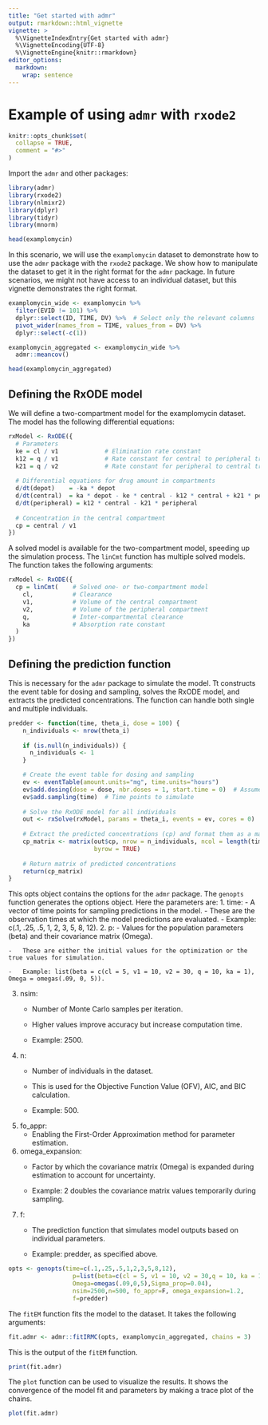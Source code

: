 ```yaml
---
title: "Get started with admr"
output: rmarkdown::html_vignette
vignette: >
  %\VignetteIndexEntry{Get started with admr}
  %\VignetteEncoding{UTF-8}
  %\VignetteEngine{knitr::rmarkdown}
editor_options: 
  markdown: 
    wrap: sentence
---
```


# Example of using `admr` with `rxode2`

```r
knitr::opts_chunk$set(
  collapse = TRUE,
  comment = "#>"
)
```

Import the `admr` and other packages:

```r
library(admr)
library(rxode2)
library(nlmixr2)
library(dplyr)
library(tidyr)
library(mnorm)
```

```r
head(examplomycin)
```

In this scenario, we will use the `examplomycin` dataset to demonstrate how to use the `admr` package with the `rxode2` package.
We show how to manipulate the dataset to get it in the right format for the `admr` package.
In future scenarios, we might not have access to an individual dataset, but this vignette demonstrates the right format.

```r
examplomycin_wide <- examplomycin %>%
  filter(EVID != 101) %>%
  dplyr::select(ID, TIME, DV) %>%  # Select only the relevant columns
  pivot_wider(names_from = TIME, values_from = DV) %>%
  dplyr::select(-c(1))

examplomycin_aggregated <- examplomycin_wide %>%
  admr::meancov()

head(examplomycin_aggregated)
```

## Defining the RxODE model

We will define a two-compartment model for the examplomycin dataset.
The model has the following differential equations:

```r
rxModel <- RxODE({
  # Parameters
  ke = cl / v1             # Elimination rate constant
  k12 = q / v1             # Rate constant for central to peripheral transfer
  k21 = q / v2             # Rate constant for peripheral to central transfer
  
  # Differential equations for drug amount in compartments
  d/dt(depot)    = -ka * depot
  d/dt(central)  = ka * depot - ke * central - k12 * central + k21 * peripheral
  d/dt(peripheral) = k12 * central - k21 * peripheral
  
  # Concentration in the central compartment
  cp = central / v1
})
```

A solved model is available for the two-compartment model, speeding up the simulation process.
The `linCmt` function has multiple solved models.
The function takes the following arguments:

```r
rxModel <- RxODE({
  cp = linCmt(    # Solved one- or two-compartment model
    cl,           # Clearance
    v1,           # Volume of the central compartment
    v2,           # Volume of the peripheral compartment
    q,            # Inter-compartmental clearance
    ka            # Absorption rate constant
  )
})
```

## Defining the prediction function

This is necessary for the `admr` package to simulate the model.
Tt constructs the event table for dosing and sampling, solves the RxODE model, and extracts the predicted concentrations.
The function can handle both single and multiple individuals.
```r
predder <- function(time, theta_i, dose = 100) {
    n_individuals <- nrow(theta_i)
    
    if (is.null(n_individuals)) {
      n_individuals <- 1
    }

    # Create the event table for dosing and sampling
    ev <- eventTable(amount.units="mg", time.units="hours")
    ev$add.dosing(dose = dose, nbr.doses = 1, start.time = 0)  # Assume same dose
    ev$add.sampling(time)  # Time points to simulate
    
    # Solve the RxODE model for all individuals
    out <- rxSolve(rxModel, params = theta_i, events = ev, cores = 0)
    
    # Extract the predicted concentrations (cp) and format them as a matrix
    cp_matrix <- matrix(out$cp, nrow = n_individuals, ncol = length(time), 
                        byrow = TRUE)
    
    # Return matrix of predicted concentrations
    return(cp_matrix)
}
```

This opts object contains the options for the `admr` package.
The `genopts` function generates the options object.
Here the parameters are:
1.  time:
    -   A vector of time points for sampling predictions in the model.
    -   These are the observation times at which the model predictions are evaluated.
    -   Example: c(.1, .25, .5, 1, 2, 3, 5, 8, 12).
2.  p:
    -   Values for the population parameters (beta) and their covariance matrix (Omega).

    -   These are either the initial values for the optimization or the true values for simulation.

    -   Example: list(beta = c(cl = 5, v1 = 10, v2 = 30, q = 10, ka = 1), Omega = omegas(.09, 0, 5)).
3.  nsim:
    -   Number of Monte Carlo samples per iteration.

    -   Higher values improve accuracy but increase computation time.

    -   Example: 2500.
4.  n:
    -   Number of individuals in the dataset.

    -   This is used for the Objective Function Value (OFV), AIC, and BIC calculation.

    -   Example: 500.
5.  fo_appr:
    -   Enabling the First-Order Approximation method for parameter estimation.
6.  omega_expansion:
    -   Factor by which the covariance matrix (Omega) is expanded during estimation to account for uncertainty.

    -   Example: 2 doubles the covariance matrix values temporarily during sampling.
7.  f:
    -   The prediction function that simulates model outputs based on individual parameters.

    -   Example: predder, as specified above.
  
```r
opts <- genopts(time=c(.1,.25,.5,1,2,3,5,8,12),
                  p=list(beta=c(cl = 5, v1 = 10, v2 = 30,q = 10, ka = 1),
                  Omega=omegas(.09,0,5),Sigma_prop=0.04),
                  nsim=2500,n=500, fo_appr=F, omega_expansion=1.2,
                  f=predder)
```

The `fitEM` function fits the model to the dataset.
It takes the following arguments:
```r
fit.admr <- admr::fitIRMC(opts, examplomycin_aggregated, chains = 3)
```

This is the output of the `fitEM` function.
```r
print(fit.admr)
```

The `plot` function can be used to visualize the results.
It shows the convergence of the model fit and parameters by making a trace plot of the chains.
```r
plot(fit.admr)
```
